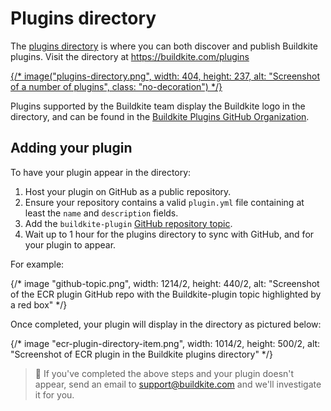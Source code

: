 # Plugins directory

The [plugins directory](https://buildkite.com/plugins) is where you can both discover and publish Buildkite plugins. Visit the directory at https://buildkite.com/plugins

<a href="https://buildkite.com/plugins">{/* image("plugins-directory.png", width: 404, height: 237, alt: "Screenshot of a number of plugins", class: "no-decoration") */}</a>

Plugins supported by the Buildkite team display the Buildkite logo in the directory, and can be found in the [Buildkite Plugins GitHub Organization](https://github.com/buildkite-plugins).


## Adding your plugin

To have your plugin appear in the directory:

1. Host your plugin on GitHub as a public repository.
1. Ensure your repository contains a valid `plugin.yml` file containing at least the `name` and `description` fields.
1. Add the `buildkite-plugin` [GitHub repository topic](https://help.github.com/en/github/administering-a-repository/classifying-your-repository-with-topics).
1. Wait up to 1 hour for the plugins directory to sync with GitHub, and for your plugin to appear.

For example:

{/* image "github-topic.png", width: 1214/2, height: 440/2, alt: "Screenshot of the ECR plugin GitHub repo with the Buildkite-plugin topic highlighted by a red box" */}

Once completed, your plugin will display in the directory as pictured below:

{/* image "ecr-plugin-directory-item.png", width: 1014/2, height: 500/2, alt: "Screenshot of ECR plugin in the Buildkite plugins directory" */}

>🚧
> If you've completed the above steps and your plugin doesn't appear, send an email to <a href="mailto:support@buildkite.com">support@buildkite.com</a> and we'll investigate it for you.
